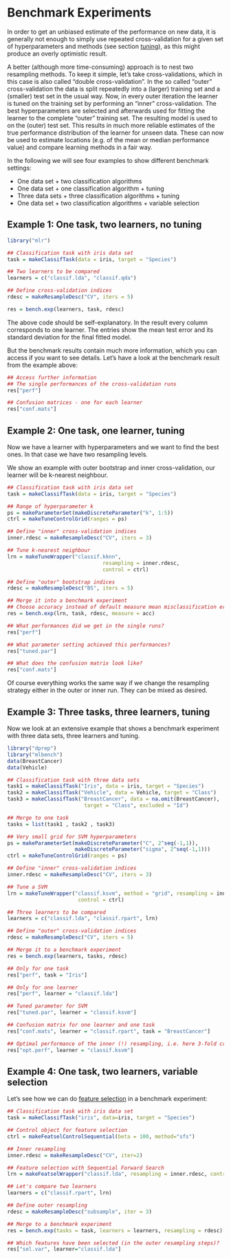 # Benchmark Experiments

In order to get an unbiased estimate of the performance on new data,
it is generally not enough to simply use repeated cross-validation
for a given set of hyperparameters and methods (see section [tuning](tune.md)),
as this might produce an overly optimistic result.

A better (although more time-consuming) approach is to nest two
resampling methods. To keep it simple, let's take
cross-validations, which in this case is also called "double cross-validation".
In the so called "outer" cross-validation the data is split repeatedly
into a (larger) training set and a (smaller) test set in the usual
way. Now, in every outer iteration the learner is tuned on the
training set by performing an "inner" cross-validation. The best
hyperparameters are selected and afterwards used for fitting the learner
to the complete "outer" training set. The resulting model is used to
on the (outer) test set. This results in much more reliable
estimates of the true performance distribution of the learner for unseen
data. These can now be used to estimate locations (e.g. of the mean
or median performance value) and compare learning methods in a fair
way.

In the following we will see four examples to show different benchmark settings:

* One data set  +	two classification algorithms
* One data set	+	one classification algorithm	+	tuning
* Three data sets	+	three classification algorithms	+	tuning
* One data set	+	two classification algorithms	+	variable selection


## Example 1: One task, two learners, no tuning

```r
library("mlr")

## Classification task with iris data set
task = makeClassifTask(data = iris, target = "Species")

## Two learners to be compared
learners = c("classif.lda", "classif.qda")

## Define cross-validation indices
rdesc = makeResampleDesc("CV", iters = 5)

res = bench.exp(learners, task, rdesc)
```

The above code should be self-explanatory. In the result every
column corresponds to one learner. The entries show the mean test
error and its standard deviation for the final fitted model.

But the benchmark results contain much more information, which you can
access if you want to see details. Let's have a look at the benchmark
result from the example above:


```r
## Access further information
## The single performances of the cross-validation runs
res["perf"]

## Confusion matrices - one for each learner
res["conf.mats"]
```

## Example 2: One task, one learner, tuning

Now we have a learner with hyperparameters and we want to find the best ones. In
that case we have two resampling levels.

We show an example with outer bootstrap and inner cross-validation,
our learner will be k-nearest neighbour.

```r
## Classification task with iris data set
task = makeClassifTask(data = iris, target = "Species")

## Range of hyperparameter k
ps = makeParameterSet(makeDiscreteParameter("k", 1:5))
ctrl = makeTuneControlGrid(ranges = ps)

## Define "inner" cross-validation indices
inner.rdesc = makeResampleDesc("CV", iters = 3)

## Tune k-nearest neighbour
lrn = makeTuneWrapper("classif.kknn",
                               resampling = inner.rdesc,
                               control = ctrl)

## Define "outer" bootstrap indices
rdesc = makeResampleDesc("BS", iters = 5)

## Merge it into a benchmark experiment
## Choose accuracy instead of default measure mean misclassification error
res = bench.exp(lrn, task, rdesc, measure = acc)

## What performances did we get in the single runs?
res["perf"]

## What parameter setting achieved this performances?
res["tuned.par"]

## What does the confusion matrix look like?
res["conf.mats"]
```

Of course everything works the same way if we change the resampling
strategy either in the outer or inner run. They can be mixed as desired.

## Example 3: Three tasks, three learners, tuning

Now we look at an extensive example that shows a benchmark experiment with three data
sets, three learners and tuning.

```r
library("dprep")
library("mlbench")
data(BreastCancer)
data(Vehicle)

## Classification task with three data sets
task1 = makeClassifTask("Iris", data = iris, target = "Species")
task2 = makeClassifTask("Vehicle", data = Vehicle, target = "Class")
task3 = makeClassifTask("BreastCancer", data = na.omit(BreastCancer),
                         target = "Class", excluded = "Id")

## Merge to one task
tasks = list(task1 , task2 , task3)

## Very small grid for SVM hyperparameters
ps = makeParameterSet(makeDiscreteParameter("C", 2^seq(-1,1)),
                      makeDiscreteParameter("sigma", 2^seq(-1,1)))
ctrl = makeTuneControlGrid(ranges = ps)

## Define "inner" cross-validation indices
inner.rdesc = makeResampleDesc("CV", iters = 3)

## Tune a SVM
lrn = makeTuneWrapper("classif.ksvm", method = "grid", resampling = inner.rdesc,
                       control = ctrl)

## Three learners to be compared
learners = c("classif.lda", "classif.rpart", lrn)

## Define "outer" cross-validation indices
rdesc = makeResampleDesc("CV", iters = 5)

## Merge it to a benchmark experiment
res = bench.exp(learners, tasks, rdesc)

## Only for one task
res["perf", task = "Iris"]

## Only for one learner
res["perf", learner = "classif.lda"]

## Tuned parameter for SVM
res["tuned.par", learner = "classif.ksvm"]

## Confusion matrix for one learner and one task
res["conf.mats", learner = "classif.rpart", task = "BreastCancer"]

## Optimal performance of the inner (!) resampling, i.e. here 3-fold cross-validation
res["opt.perf", learner = "classif.ksvm"]
```

## Example 4: One task, two learners, variable selection

Let's see how we can do [feature selection](feature_selection.md) in
a benchmark experiment:

```r
## Classification task with iris data set
task = makeClassifTask("iris", data=iris, target = "Species")

## Control object for feature selection
ctrl = makeFeatselControlSequential(beta = 100, method="sfs")

## Inner resampling
inner.rdesc = makeResampleDesc("CV", iter=2)

## Feature selection with Sequential Forward Search
lrn = makeFeatselWrapper("classif.lda", resampling = inner.rdesc, control = ctrl)

## Let's compare two learners
learners = c("classif.rpart", lrn)

## Define outer resampling
rdesc = makeResampleDesc("subsample", iter = 3)

## Merge to a benchmark experiment
res = bench.exp(tasks = task, learners = learners, resampling = rdesc)

## Which features have been selected (in the outer resampling steps)?
res["sel.var", learner="classif.lda"]
```
